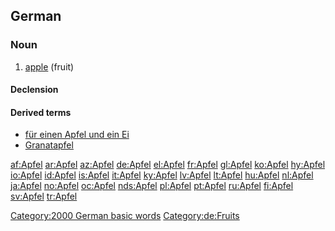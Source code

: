 {{also|Äpfel}}
==German==

===Noun===
{{de-noun-m|genitive=Apfels|plural=Äpfel}}

# [[apple]] (fruit)

====Declension====
{{de-decl-noun|Apfel|Äpfel|Apfels|Äpfel|Apfel|Äpfeln|Apfel|Äpfel}}

====Derived terms====
* [[für einen Apfel und ein Ei]]
* [[Granatapfel]]

[[Category:2000 German basic words]]
[[Category:de:Fruits]]

[[af:Apfel]]
[[ar:Apfel]]
[[az:Apfel]]
[[de:Apfel]]
[[el:Apfel]]
[[fr:Apfel]]
[[gl:Apfel]]
[[ko:Apfel]]
[[hy:Apfel]]
[[io:Apfel]]
[[id:Apfel]]
[[is:Apfel]]
[[it:Apfel]]
[[ky:Apfel]]
[[lv:Apfel]]
[[lt:Apfel]]
[[hu:Apfel]]
[[nl:Apfel]]
[[ja:Apfel]]
[[no:Apfel]]
[[oc:Apfel]]
[[nds:Apfel]]
[[pl:Apfel]]
[[pt:Apfel]]
[[ru:Apfel]]
[[fi:Apfel]]
[[sv:Apfel]]
[[tr:Apfel]]